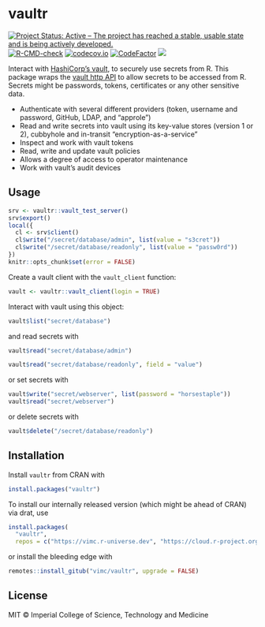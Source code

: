 # vaultr

<!-- badges: start -->
[![Project Status: Active – The project has reached a stable, usable state and is being actively developed.](https://www.repostatus.org/badges/latest/active.svg)](https://www.repostatus.org/#active)
[![R-CMD-check](https://github.com/vimc/vaultr/actions/workflows/R-CMD-check.yaml/badge.svg)](https://github.com/vimc/vaultr/actions/workflows/R-CMD-check.yaml)
[![codecov.io](https://codecov.io/github/vimc/vaultr/coverage.svg?branch=master)](https://app.codecov.io/github/vimc/vaultr?branch=master)
[![CodeFactor](https://www.codefactor.io/repository/github/vimc/vaultr/badge)](https://www.codefactor.io/repository/github/vimc/vaultr)
[![](http://www.r-pkg.org/badges/version/vaultr)](https://cran.r-project.org/package=vaultr)
<!-- badges: end -->

Interact with [HashiCorp's vault](https://www.vaultproject.io/), to securely use secrets from R.  This package wraps the [vault http API](https://www.vaultproject.io/api/index.html) to allow secrets to be accessed from R.  Secrets might be passwords, tokens, certificates or any other sensitive data.

* Authenticate with several different providers (token, username and password, GitHub, LDAP, and "approle")
* Read and write secrets into vault using its key-value stores (version 1 or 2), cubbyhole and in-transit "encryption-as-a-service"
* Inspect and work with vault tokens
* Read, write and update vault policies
* Allows a degree of access to operator maintenance
* Work with vault's audit devices

## Usage

```r
srv <- vaultr::vault_test_server()
srv$export()
local({
  cl <- srv$client()
  cl$write("/secret/database/admin", list(value = "s3cret"))
  cl$write("/secret/database/readonly", list(value = "passw0rd"))
})
knitr::opts_chunk$set(error = FALSE)
```

Create a vault client with the `vault_client` function:

```r
vault <- vaultr::vault_client(login = TRUE)
```

Interact with vault using this object:

```r
vault$list("secret/database")
```

and read secrets with

```r
vault$read("secret/database/admin")
```

```r
vault$read("secret/database/readonly", field = "value")
```

or set secrets with

```r
vault$write("secret/webserver", list(password = "horsestaple"))
vault$read("secret/webserver")
```

or delete secrets with

```r
vault$delete("/secret/database/readonly")
```

## Installation

Install `vaultr` from CRAN with

```r
install.packages("vaultr")
```

To install our internally released version (which might be ahead of CRAN) via drat, use


```r
install.packages(
  "vaultr",
  repos = c("https://vimc.r-universe.dev", "https://cloud.r-project.org"))
```

or install the bleeding edge with

```r
remotes::install_gitub("vimc/vaultr", upgrade = FALSE)
```

## License

MIT © Imperial College of Science, Technology and Medicine
